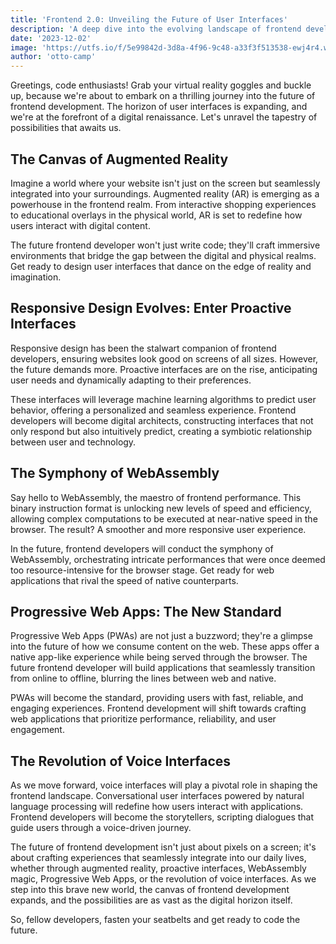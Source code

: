 ```yaml
---
title: 'Frontend 2.0: Unveiling the Future of User Interfaces'
description: 'A deep dive into the evolving landscape of frontend development'
date: '2023-12-02'
image: 'https://utfs.io/f/5e99842d-3d8a-4f96-9c48-a33f3f513538-ewj4r4.webp'
author: 'otto-camp'
---
```


Greetings, code enthusiasts! Grab your virtual reality goggles and buckle up, because we're about to embark on a thrilling journey into the future of frontend development. The horizon of user interfaces is expanding, and we're at the forefront of a digital renaissance. Let's unravel the tapestry of possibilities that awaits us.

## The Canvas of Augmented Reality

Imagine a world where your website isn't just on the screen but seamlessly integrated into your surroundings. Augmented reality (AR) is emerging as a powerhouse in the frontend realm. From interactive shopping experiences to educational overlays in the physical world, AR is set to redefine how users interact with digital content.

The future frontend developer won't just write code; they'll craft immersive environments that bridge the gap between the digital and physical realms. Get ready to design user interfaces that dance on the edge of reality and imagination.

## Responsive Design Evolves: Enter Proactive Interfaces

Responsive design has been the stalwart companion of frontend developers, ensuring websites look good on screens of all sizes. However, the future demands more. Proactive interfaces are on the rise, anticipating user needs and dynamically adapting to their preferences.

These interfaces will leverage machine learning algorithms to predict user behavior, offering a personalized and seamless experience. Frontend developers will become digital architects, constructing interfaces that not only respond but also intuitively predict, creating a symbiotic relationship between user and technology.

## The Symphony of WebAssembly

Say hello to WebAssembly, the maestro of frontend performance. This binary instruction format is unlocking new levels of speed and efficiency, allowing complex computations to be executed at near-native speed in the browser. The result? A smoother and more responsive user experience.

In the future, frontend developers will conduct the symphony of WebAssembly, orchestrating intricate performances that were once deemed too resource-intensive for the browser stage. Get ready for web applications that rival the speed of native counterparts.

## Progressive Web Apps: The New Standard

Progressive Web Apps (PWAs) are not just a buzzword; they're a glimpse into the future of how we consume content on the web. These apps offer a native app-like experience while being served through the browser. The future frontend developer will build applications that seamlessly transition from online to offline, blurring the lines between web and native.

PWAs will become the standard, providing users with fast, reliable, and engaging experiences. Frontend development will shift towards crafting web applications that prioritize performance, reliability, and user engagement.

## The Revolution of Voice Interfaces

As we move forward, voice interfaces will play a pivotal role in shaping the frontend landscape. Conversational user interfaces powered by natural language processing will redefine how users interact with applications. Frontend developers will become the storytellers, scripting dialogues that guide users through a voice-driven journey.

The future of frontend development isn't just about pixels on a screen; it's about crafting experiences that seamlessly integrate into our daily lives, whether through augmented reality, proactive interfaces, WebAssembly magic, Progressive Web Apps, or the revolution of voice interfaces. As we step into this brave new world, the canvas of frontend development expands, and the possibilities are as vast as the digital horizon itself.

So, fellow developers, fasten your seatbelts and get ready to code the future.
